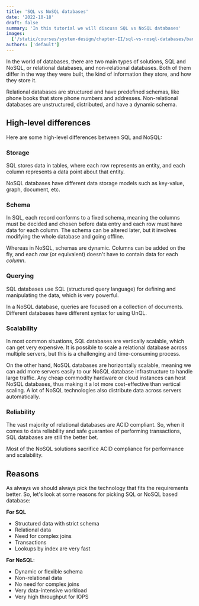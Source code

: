 ```yaml
---
title: 'SQL vs NoSQL databases'
date: '2022-10-18'
draft: false
summary: 'In this tutorial we will discuss SQL vs NoSQL databases'
images:
  ['/static/courses/system-design/chapter-II/sql-vs-nosql-databases/banner.png']
authors: ['default']
---
```


In the world of databases, there are two main types of solutions, SQL and NoSQL, or relational databases, and non-relational databases. Both of them differ in the way they were built, the kind of information they store, and how they store it.

Relational databases are structured and have predefined schemas, like phone books that store phone numbers and addresses. Non-relational databases are unstructured, distributed, and have a dynamic schema.

## High-level differences

Here are some high-level differences between SQL and NoSQL:

### Storage

SQL stores data in tables, where each row represents an entity, and each column represents a data point about that entity.

NoSQL databases have different data storage models such as key-value, graph, document, etc.

### Schema

In SQL, each record conforms to a fixed schema, meaning the columns must be decided and chosen before data entry and each row must have data for each column. The schema can be altered later, but it involves modifying the whole database and going offline.

Whereas in NoSQL, schemas are dynamic. Columns can be added on the fly, and each _row_ (or equivalent) doesn't have to contain data for each _column_.

### Querying

SQL databases use SQL (structured query language) for defining and manipulating the data, which is very powerful.

In a NoSQL database, queries are focused on a collection of documents. Different databases have different syntax for using UnQL.

### Scalability

In most common situations, SQL databases are vertically scalable, which can get very expensive. It is possible to scale a relational database across multiple servers, but this is a challenging and time-consuming process.

On the other hand, NoSQL databases are horizontally scalable, meaning we can add more servers easily to our NoSQL database infrastructure to handle large traffic. Any cheap commodity hardware or cloud instances can host NoSQL databases, thus making it a lot more cost-effective than vertical scaling. A lot of NoSQL technologies also distribute data across servers automatically.

### Reliability

The vast majority of relational databases are ACID compliant. So, when it comes to data reliability and safe guarantee of performing transactions, SQL databases are still the better bet.

Most of the NoSQL solutions sacrifice ACID compliance for performance and scalability.

## Reasons

As always we should always pick the technology that fits the requirements better. So, let's look at some reasons for picking SQL or NoSQL based database:

**For SQL**

- Structured data with strict schema
- Relational data
- Need for complex joins
- Transactions
- Lookups by index are very fast

**For NoSQL**:

- Dynamic or flexible schema
- Non-relational data
- No need for complex joins
- Very data-intensive workload
- Very high throughput for IOPS
